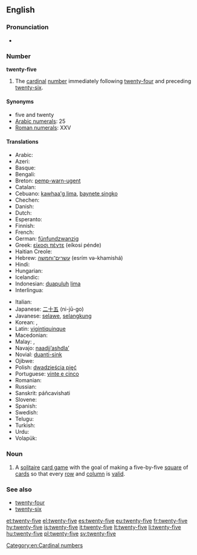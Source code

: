 ==English==

===Pronunciation===
* {{audio|en-us-twenty-five.ogg|Audio (US)}}

===Number===
'''twenty-five'''

# The [[cardinal]] [[number]] immediately following [[twenty-four]] and preceding [[twenty-six]].

====Synonyms====
* five and twenty
* [[w:Arabic numerals|Arabic numerals]]: 25
* [[w:Roman numerals|Roman numerals]]: XXV

====Translations====
{{trans-top|twenty-five}}
* Arabic: {{Arab|[[خمسة وعشرين]]}} {{unicode|(xámsa w-ʕišrīn)}}
* Azeri: {{t+|az|iyirmi beş}}
* Basque: {{t+|eu|hogeita bost|xs=Basque}}
* Bengali: {{t-|bn|পঁচিশ|tr=pỗchish|sc=Beng}}
* Breton: [[pemp-warn-ugent]]
* Catalan: {{t+|ca|vint-i-cinc}}
* Cebuano: [[kawhaa'g lima]], [[baynete singko]]
* Chechen: {{tø|ce|ткъе пхиъ|tr=tqe pxi’}}
* Danish: {{t-|da|femogtyve}}
* Dutch: {{t+|nl|vijfentwintig}}
* Esperanto: {{t-|eo|dudek kvin|xs=Esperanto}}
* Finnish: {{t-|fi|kaksikymmentäviisi}}
* French: {{t+|fr|vingt-cinq|m}}
* German: [[fünfundzwanzig]]
* Greek: [[είκοσι πέντε]] (eíkosi pénde)
* Haitian Creole: {{tø|ht|vennsenk}}
* Hebrew: [[עשרים־וחמשה]] (esrím və-khamishá)
* Hindi: {{t+|hi|पच्चीस|tr=pacchees|xs=Hindi}}
* Hungarian: {{t+|hu|huszonöt}}
* Icelandic: {{t+|is|tuttugu og fimm}} {{indecl}}
* Indonesian: [[duapuluh]] [[lima]]
* Interlingua: {{t-|ia|vinti-cinque}}
{{trans-mid}}
* Italian: {{t+|it|venticinque}}
* Japanese: [[二十五]] (ni-jū-go)
* Javanese: [[selawe]], [[selangkung]]
* Korean: {{t-|ko|스물다섯|tr=seumul daseos|sc=Kore}}, {{t-|ko|이십오|tr=isib-o|sc=Kore}}
* Latin: [[vigintiquinque]]
* Macedonian: {{t-|mk|дваесет и пет|tr=dváeset i pet}}
* Malay: {{t-|ms|dua puluh lima}}, {{t-|ms|lima likur}}
* Navajo: [[naadįįʼashdlaʼ]]
* Novial: [[duanti-sink]]
* Ojibwe: {{tø|oj|niishtana-ashi-naanan}}
* Polish: [[dwadzieścia pięć]]
* Portuguese: [[vinte e cinco]] {{m}}
* Romanian: {{t-|ro|douăzeci și cinci}}
* Russian: {{t+|ru|двадцать пять|tr=dvadtsat’ pjat’}}
* Sanskrit: páñcavi{{m}}shati
* Slovene: {{t-|sl|petindvajset}}
* Spanish: {{t+|es|veinticinco|m}}
* Swedish: {{t+|sv|tjugofem}}
* Telugu: {{t-|te|ఇరవై ఐదు|tr=iravai aidu}}
* Turkish: {{t+|tr|yirmi beş}}
* Urdu: {{t-|ur|پچیس|tr=pacchees|xs=Urdu}}
* Volapük: {{t-|vo|teldeglul}}
{{trans-bottom}}

===Noun===
{{en-noun|-}}

# A [[solitaire]] [[card game]] with the goal of making a five-by-five [[square]] of [[card]]s so that every [[row]] and [[column]] is [[valid]].

===See also===
* [[twenty-four]]
* [[twenty-six]]

[[Category:en:Cardinal numbers]]

[[et:twenty-five]]
[[el:twenty-five]]
[[es:twenty-five]]
[[eu:twenty-five]]
[[fr:twenty-five]]
[[hy:twenty-five]]
[[is:twenty-five]]
[[it:twenty-five]]
[[lt:twenty-five]]
[[li:twenty-five]]
[[hu:twenty-five]]
[[pl:twenty-five]]
[[sv:twenty-five]]